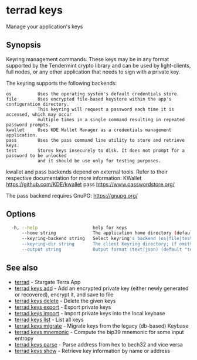 # terrad keys

Manage your application's keys

## Synopsis

Keyring management commands. These keys may be in any format supported by the
Tendermint crypto library and can be used by light-clients, full nodes, or any other application
that needs to sign with a private key.

The keyring supports the following backends:

    os          Uses the operating system's default credentials store.
    file        Uses encrypted file-based keystore within the app's configuration directory.
                This keyring will request a password each time it is accessed, which may occur
                multiple times in a single command resulting in repeated password prompts.
    kwallet     Uses KDE Wallet Manager as a credentials management application.
    pass        Uses the pass command line utility to store and retrieve keys.
    test        Stores keys insecurely to disk. It does not prompt for a password to be unlocked
                and it should be use only for testing purposes.

kwallet and pass backends depend on external tools. Refer to their respective documentation for more
information:
    KWallet     https://github.com/KDE/kwallet
    pass        https://www.passwordstore.org/

The pass backend requires GnuPG: https://gnupg.org/


## Options

```sh Terrad
  -h, --help                     help for keys
      --home string              The application home directory (default "terra")
      --keyring-backend string   Select keyring's backend (os|file|test) (default "os")
      --keyring-dir string       The client Keyring directory; if omitted, the default 'home' directory will be used
      --output string            Output format (text|json) (default "text")
```

## See also

* [terrad](terrad.mdx)	 - Stargate Terra App
* [terrad keys add](terrad_keys_add.mdx)	 - Add an encrypted private key (either newly generated or recovered), encrypt it, and save to <name> file
* [terrad keys delete](terrad_keys_delete.mdx)	 - Delete the given keys
* [terrad keys export](terrad_keys_export.mdx)	 - Export private keys
* [terrad keys import](terrad_keys_import.mdx)	 - Import private keys into the local keybase
* [terrad keys list](terrad_keys_list.mdx)	 - List all keys
* [terrad keys migrate](terrad_keys_migrate.mdx)	 - Migrate keys from the legacy (db-based) Keybase
* [terrad keys mnemonic](terrad_keys_mnemonic.mdx)	 - Compute the bip39 mnemonic for some input entropy
* [terrad keys parse](terrad_keys_parse.mdx)	 - Parse address from hex to bech32 and vice versa
* [terrad keys show](terrad_keys_show.mdx)	 - Retrieve key information by name or address


